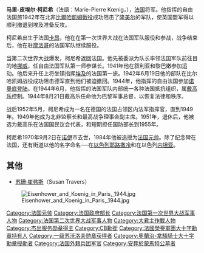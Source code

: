 {{Infobox military person
|name         = 马里-皮埃尔·柯尼希
|birth_date   = {{birth date|df=yes|1898|10|10}} 
|death_date   = {{Death date and age|df=yes|1970|09|2|1898|10|10}} 
|birth_place  = 法国
|death_place  = 法国
|image        = Marie-Pierre Kœnig.jpg
|caption      = 马里-皮埃尔·柯尼希
|nickname     =
|allegiance   = {{flag|Free France}}<br/>{{flag|France}}
|serviceyears = 1917–1951
|rank         = [[File:Officier_général_francais_7_etoiles.svg|15px]] [[法国元帅|法国元帅]](追授)(1984)
|commands     = 自由法国第一师, 法国内政部队
|battles      = [[第一次世界大战|第一次世界大战]]<br/>[[第二次世界大战|第二次世界大战]]
|awards       = [[法國榮譽軍團勳章|法國榮譽軍團勳章]]<br/>[[法國解放勳章|法國解放勳章]]<br/>[[傑出服務勳章|傑出服務勳章]]<br/>[[巴斯勳章|巴斯勳章]]
|relations    =
|laterwork    =
}}

'''马里-皮埃尔·柯尼希'''（法語：Marie-Pierre Kœnig，{{bd|1898年|10月10日|1970年|9月2日|catIdx=Koenig, Marie, Pierre}}），[[法国|法国]]将军。他指挥的自由法国旅1942年在北非[[比爾哈凱姆戰役|比爾哈凱姆戰役]]成功阻击了[[埃尔温·隆美尔|隆美尔]]的军队，使英国盟军得以顺利撤退到埃及准备反攻。

柯尼希出生于法国[[卡昂|卡昂]]，他在在第一次世界大战在法国军队服役和参战，战争结束后，他在驻[[摩洛哥|摩洛哥]]的法国军队继续服役。

当第二次世界大战爆发，柯尼希返回法国。他先被委派为队长率领法国军队前往目的地[[挪威|挪威]]，任自由法国军队第一师参谋长。1941年他在叙利亚和黎巴嫩参加运动。他后来升任上将坐镇指挥[[埃及|埃及]]的法国第一旅。1942年6月19日他的部队在比尔哈凯姆战役成功阻击德军直到他们被迫撤回。1944年，他指挥的自由法国参加[[诺曼底登陆|诺曼底登陆]]。在1944年6月，他指挥的法国军队内部统一各种法国抵抗组织，属[[戴高乐|戴高乐]]控制。1944年8月21日戴高乐任命他为巴黎军事总督，以恢复法律和秩序。

战后1952年5月，柯尼希成为一名在德国的法国占领区内法军指挥官，直到1949年。1949年他成为北非监察长和最高战争理事会副主席。1951年，退休后，他被选为戴高乐在法国国民议会代表，和短期担任国防部长到1955年。

柯尼希1970年9月2日在[[诺伊|诺伊]]市去世，1984年他被追授为[[法国元帅|法国元帅]]。除了纪念碑在法国，还有街道以他的名字命名──在[[以色列|以色列]][[耶路撒冷|耶路撒冷]]和在以色列[[内坦亚|内坦亚]]。

== 其他 ==
* [[苏珊·崔弗斯|苏珊·崔弗斯]]（Susan Travers）

[[File:Eisenhower_and_Koenig_in_Paris,_1944.jpg|thumb]]

{{start box}}
{{s-before|[[勒内·普利文|勒内·普利文]]}}
{{s-title|法国国防部长|1954.6.19-1954.8.14}}
{{s-after|[[埃曼纽尔·滕普尔|埃曼纽尔·滕普尔]]}}
{{s-before|[[莫里斯·布尔热-莫努里|莫里斯·布尔热-莫努里]]}}
{{s-title|法国国防部长|1955.2.23-1955.10.6}}
{{s-after|[[皮埃尔·Bilotte|皮埃尔·Bilotte]]}}
{{end box}}

{{法蘭西第三、第四及第五共和國元帥}}
{{Authority control}}
{{DEFAULTSORT:Koenig, Marie, Pierre}}

[[Category:法国元帅|Category:法国元帅]]
[[Category:法国政府部长|Category:法国政府部长]]
[[Category:法国第一次世界大战军事人物|Category:法国第一次世界大战军事人物]]
[[Category:法国第二次世界大战军事人物|Category:法国第二次世界大战军事人物]]
[[Category:大君主作戰人物|Category:大君主作戰人物]]
[[Category:杰出服务勋章得主|Category:杰出服务勋章得主]]
[[Category:CB勳銜|Category:CB勳銜]]
[[Category:法國榮譽軍團大十字勳章持有人|Category:法國榮譽軍團大十字勳章持有人]]
[[Category:一级苏沃洛夫勋章获得者|Category:一级苏沃洛夫勋章获得者]]
[[Category:奧蘭治-拿騷騎士大十字勳章授勛者|Category:奧蘭治-拿騷騎士大十字勳章授勛者]]
[[Category:法国外籍兵团军官|Category:法国外籍兵团军官]]
[[Category:安葬於蒙馬特公墓者|Category:安葬於蒙馬特公墓者]]